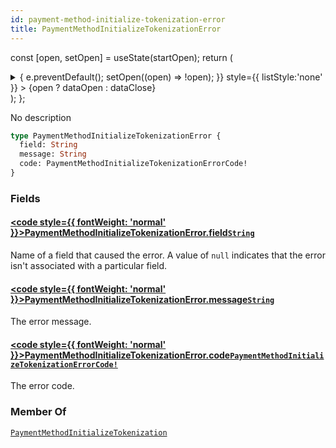 ```yaml
---
id: payment-method-initialize-tokenization-error
title: PaymentMethodInitializeTokenizationError
---
```






const [open, setOpen] = useState(startOpen);
return (
<details {...(open ? { open: true } : {})} className="details" style={{ border:'none', boxShadow:'none', background:'var(--ifm-background-color)' }}>
<summary
onClick={(e) => {
e.preventDefault();
setOpen((open) => !open);
}}
style={{ listStyle:'none' }} >
{open ? dataOpen : dataClose}
</summary>
{open && children}
</details>
);
};

No description

```graphql
type PaymentMethodInitializeTokenizationError {
  field: String
  message: String
  code: PaymentMethodInitializeTokenizationErrorCode!
}
```

### Fields

#### [<code style={{ fontWeight: 'normal' }}>PaymentMethodInitializeTokenizationError.<b>field</b></code>](#)<Bullet />[`String`](../../../api-reference/miscellaneous/scalars/string.mdx) <Badge class="badge badge--secondary" text="scalar"/> <Badge class="badge badge--secondary" text="miscellaneous"/>

Name of a field that caused the error. A value of `null` indicates that the error isn't associated with a particular field.

#### [<code style={{ fontWeight: 'normal' }}>PaymentMethodInitializeTokenizationError.<b>message</b></code>](#)<Bullet />[`String`](../../../api-reference/miscellaneous/scalars/string.mdx) <Badge class="badge badge--secondary" text="scalar"/> <Badge class="badge badge--secondary" text="miscellaneous"/>

The error message.

#### [<code style={{ fontWeight: 'normal' }}>PaymentMethodInitializeTokenizationError.<b>code</b></code>](#)<Bullet />[`PaymentMethodInitializeTokenizationErrorCode!`](../../../api-reference/payments/enums/payment-method-initialize-tokenization-error-code.mdx) <Badge class="badge badge--secondary" text="non-null"/> <Badge class="badge badge--secondary" text="enum"/> <Badge class="badge badge--secondary" text="payments"/>

The error code.

### Member Of

[`PaymentMethodInitializeTokenization`](../../../api-reference/payments/objects/payment-method-initialize-tokenization.mdx) <Badge class="badge badge--secondary" text="object"/>
